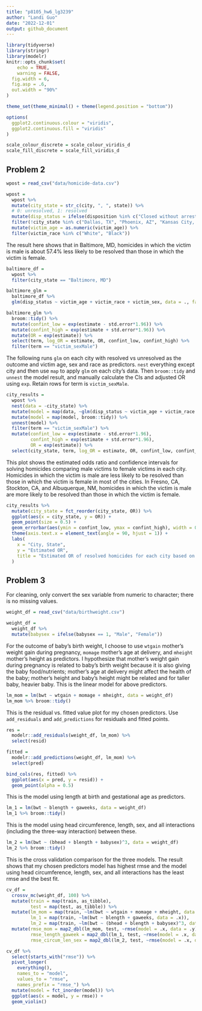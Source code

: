```yaml
---
title: "p8105_hw6_lg3239"
author: "Landi Guo"
date: "2022-12-01"
output: github_document
---
```


```r
library(tidyverse)
library(stringr)
library(modelr)
knitr::opts_chunk$set(
	echo = TRUE,
	warning = FALSE,
  fig.width = 6,
  fig.asp = .6,
  out.width = "90%"
)

theme_set(theme_minimal() + theme(legend.position = "bottom"))

options(
  ggplot2.continuous.colour = "viridis",
  ggplot2.continuous.fill = "viridis"
)

scale_colour_discrete = scale_colour_viridis_d
scale_fill_discrete = scale_fill_viridis_d
```

## Problem 2
```r
wpost = read_csv("data/homicide-data.csv")

wpost =
  wpost %>%
  mutate(city_state = str_c(city, ", ", state)) %>%
  # 0: unresolved, 1: resolved
  mutate(disp_status = ifelse(disposition %in% c("Closed without arrest", "Open/No arrest"), 0, 1)) %>%
  filter(!city_state %in% c("Dallas, TX", "Phoenix, AZ", "Kansas City, MO", "Tulsa, AL")) %>%
  mutate(victim_age = as.numeric(victim_age)) %>%
  filter(victim_race %in% c("White", "Black"))
```

The result here shows that in Baltimore, MD, homicides in which the victim is male is about 57.4% less likely to be resolved than those in which the victim is female.
```r
baltimore_df =
  wpost %>%
  filter(city_state == "Baltimore, MD")

baltimore_glm =
  baltimore_df %>%
  glm(disp_status ~ victim_age + victim_race + victim_sex, data = ., family = binomial())

baltimore_glm %>%
  broom::tidy() %>% 
  mutate(confint_low = exp(estimate - std.error*1.96)) %>%
  mutate(confint_high = exp(estimate + std.error*1.96)) %>%
  mutate(OR = exp(estimate)) %>%
  select(term, log_OR = estimate, OR, confint_low, confint_high) %>%
  filter(term == "victim_sexMale")
```
The following runs `glm` on each city with resolved vs unresolved as the outcome and victim age, sex and race as predictors. `nest` everything except city and then use `map` to apply `glm` on each city's data. Then `broom::tidy` and `unnest` the model result, and manually calculate the CIs and adjusted OR using `exp`. Retain rows for term is `victim_sexMale`.
```r
city_results =
  wpost %>%
  nest(data = -city_state) %>%
  mutate(model = map(data, ~glm(disp_status ~ victim_age + victim_race + victim_sex, data = .x, family = binomial()))) %>%
  mutate(model = map(model, broom::tidy)) %>%
  unnest(model) %>%
  filter(term == "victim_sexMale") %>%
  mutate(confint_low = exp(estimate - std.error*1.96),
         confint_high = exp(estimate + std.error*1.96),
         OR = exp(estimate)) %>%
  select(city_state, term, log_OR = estimate, OR, confint_low, confint_high)

```

This plot shows the estimated odds ratio and confidence intervals for solving homicides comparing male victims to female victims in each city. Homicides in which the victim is male are less likely to be resolved than those in which the victim is female in most of the cities. In Fresno, CA, Stockton, CA, and Albuquerque, NM, homicides in which the victim is male are more likely to be resolved than those in which the victim is female.
```r
city_results %>%
  mutate(city_state = fct_reorder(city_state, OR)) %>%
  ggplot(aes(x = city_state, y = OR)) +
  geom_point(size = 0.5) +
  geom_errorbar(aes(ymin = confint_low, ymax = confint_high), width = 0.5) +
  theme(axis.text.x = element_text(angle = 90, hjust = 1)) +
  labs(
    x = "City, State",
    y = "Estimated OR",
    title = "Estimated OR of resolved homicides for each city based on sex"
  )
```

## Problem 3
For cleaning, only convert the sex variable from numeric to character; there is no missing values.
```r
weight_df = read_csv("data/birthweight.csv")

weight_df = 
  weight_df %>%
  mutate(babysex = ifelse(babysex == 1, "Male", "Female"))
```

For the outcome of baby's birth weight, I choose to use `wtgain` mother's weight gain during pregnancy, `momage` mother's age at delivery, and `mheight` mother's height as predictors. I hypothesize that mother's weight gain during pregnancy is related to baby's birth weight because it is also giving the baby food/nutrients; mother's age at delivery might affect the health of the baby; mother's height and baby's height might be related and for taller baby, heavier baby.
This is the linear model for above predictors.
```r
lm_mom = lm(bwt ~ wtgain + momage + mheight, data = weight_df)
lm_mom %>% broom::tidy()
```

This is the residual vs. fitted value plot for my chosen predictors.
Use `add_residuals` and `add_predictions` for residuals and fitted points.
```r
res = 
  modelr::add_residuals(weight_df, lm_mom) %>%
  select(resid)

fitted = 
  modelr::add_predictions(weight_df, lm_mom) %>%
  select(pred)

bind_cols(res, fitted) %>%
  ggplot(aes(x = pred, y = resid)) +
  geom_point(alpha = 0.5)
```
This is the model using length at birth and gestational age as predictors.
```r
lm_1 = lm(bwt ~ blength + gaweeks, data = weight_df)
lm_1 %>% broom::tidy()
```
This is the model using head circumference, length, sex, and all interactions (including the three-way interaction) between these.
```r
lm_2 = lm(bwt ~ (bhead + blength + babysex)^3, data = weight_df)
lm_2 %>% broom::tidy()
```

This is the cross validation comparison for the three models. The result shows that my chosen predictors model has highest rmse and the model using head circumference, length, sex, and all interactions has the least rmse and the best fit.
```r
cv_df =
  crossv_mc(weight_df, 100) %>%
  mutate(train = map(train, as_tibble),
         test = map(test, as_tibble)) %>%
  mutate(lm_mom = map(train, ~lm(bwt ~ wtgain + momage + mheight, data = .x)),
         lm_1 = map(train, ~lm(bwt ~ blength + gaweeks, data = .x)),
         lm_2 = map(train, ~lm(bwt ~ (bhead + blength + babysex)^3, data = .x))) %>%
  mutate(rmse_mom = map2_dbl(lm_mom, test, ~rmse(model = .x, data = .y)),
         rmse_length_gaweek = map2_dbl(lm_1, test, ~rmse(model = .x, data = .y)),
         rmse_circum_len_sex = map2_dbl(lm_2, test, ~rmse(model = .x, data = .y)))

cv_df %>% 
  select(starts_with("rmse")) %>% 
  pivot_longer(
    everything(),
    names_to = "model", 
    values_to = "rmse",
    names_prefix = "rmse_") %>% 
  mutate(model = fct_inorder(model)) %>% 
  ggplot(aes(x = model, y = rmse)) +
  geom_violin()
```

